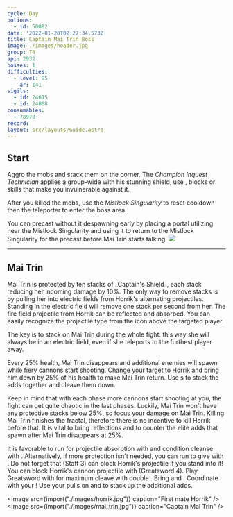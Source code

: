 ```yaml
---
cycle: Day
potions:
  - id: 50082
date: '2022-01-28T02:27:34.573Z'
title: Captain Mai Trin Boss
image: ./images/header.jpg
group: T4
api: 2932
bosses: 1
difficulties:
  - level: 95
    ar: 141
sigils:
  - id: 24615
  - id: 24868
consumables:
  - 78978
record:
layout: src/layouts/Guide.astro
---
```


<Grid>
<GridItem sm="12">

## Start

Aggro the mobs and stack them on the corner. The _Champion Inquest Technician_ applies a group-wide <Control name="Daze"/> with his stunning shield, use <Boon name="Stability"/>, blocks or skills that make you invulnerable against it.

After you killed the mobs, use the _Mistlock Singularity_ to reset cooldown then the teleporter to enter the boss area.

</GridItem>

<GridItem sm="8">

<Tabs>
<Tab specialization="Weaver">
You can precast <Skill name="Conjure Fiery Greatsword"/> without it despawning early by placing a portal utilizing <Item id="78978"/> near the Mistlock Singularity and using it to return to the Mistlock Singularity for the precast before Mai Trin starts talking.
</Tab>
</Tabs>
</GridItem>

<GridItem sm="4">
<Image src={import("./images/start.jpg")} caption="Starting area" />
</GridItem>
</Grid>

---

## Mai Trin <Item id="50082" disableText/>

<Grid>
<GridItem sm="7">
Mai Trin is protected by ten stacks of _Captain's Shield_, each stack reducing her incoming damage by 10%. The only way to remove stacks is by pulling her into electric fields from Horrik's alternating projectiles. Standing in the electric field will remove one stack per second from her. The fire field projectile from Horrik can be reflected and absorbed. You can easily recognize the projectile type from the icon above the targeted player.

The key is to stack on Mai Trin during the whole fight: this way she will always be in an electric field, even if she teleports to the furthest player away.

Every 25% health, Mai Trin disappears and additional enemies will spawn while fiery cannons start shooting. Change your target to Horrik and bring him down by 25% of his health to make Mai Trin return. Use <Control name="Pull"/>s to stack the adds together and cleave them down.

Keep in mind that with each phase more cannons start shooting at you, the fight can get quite chaotic in the last phases. Luckily, Mai Trin won't have any protective stacks below 25%, so focus your damage on Mai Trin. Killing Mai Trin finishes the fractal, therefore there is no incentive to kill Horrik before that. It is vital to bring reflections and <Boon name="Stability"/> to counter the elite adds that spawn after Mai Trin disappears at 25%.

<Tabs>
<Tab specialization="Revenant">
It is favorable to run <Skill name="Legendary Centaur Stance"/> for projectile absorption with <Skill name="Protective Solace"/> and condition cleanse with <Skill name=" Purifying Essence"/>. Alternatively, if more protection isn't needed, you can run <Skill name="Legendary Dwarf Stance"/> to give <Boon name="Stability"/> with <Skill name="Inspiring Reinforcement"/>. Do not forget that <Skill name="Warding Rift"/> (Staff 3) can block Horrik's projectile if you stand into it!
</Tab>

<Tab specialization="Soulbeast">
You can block Horrik's cannon projectile with <Skill name="Counterattack"/> (Greatsword 4).
</Tab>

<Tab specialization="Berserker">
Play Greatsword with <Skill name="blood reckoning"/> for maximum cleave with double <Skill name="arcdivider"/>.
</Tab>

<Tab specialization="Firebrand">
Bring <Skill name="mantraofliberation"/> and <Skill name="wallofreflection"/>. Coordinate with your <Specialization name="Renegade"/>! Use your pulls on <Skill name="Blazing Edge"/> and <Skill name="Chapter 3: Heated Rebuke"/> to stack up the additional adds.
</Tab>
</Tabs>

</GridItem>

<GridItem sm="5">

<Image src={import("./images/horrik.jpg")} caption="First mate Horrik" />
<Image src={import("./images/mai_trin.jpg")} caption="Captain Mai Trin" />

</GridItem>
</Grid>
